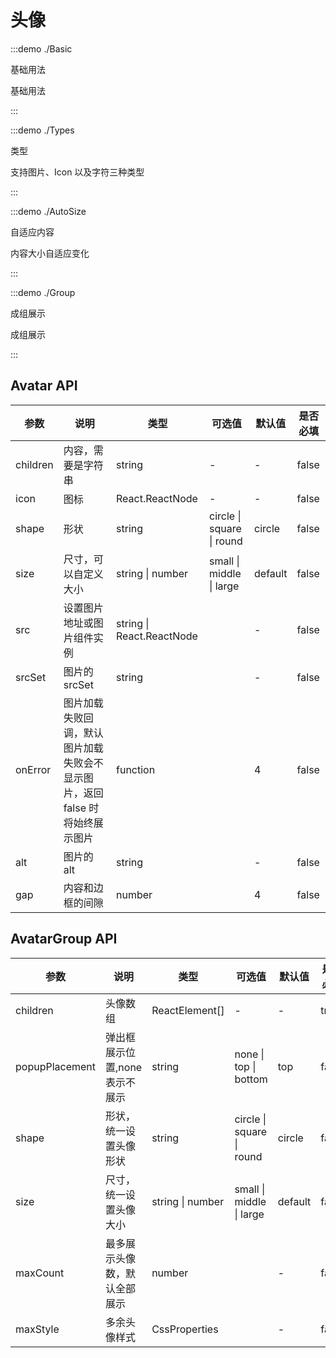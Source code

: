 # 头像

:::demo ./Basic

基础用法

基础用法

:::

:::demo ./Types

类型

支持图片、Icon 以及字符三种类型

:::

:::demo ./AutoSize

自适应内容

内容大小自适应变化

:::

:::demo ./Group

成组展示

成组展示

:::

## Avatar API

| 参数 | 说明 | 类型 | 可选值 | 默认值 | 是否必填 |
| --- | --- | --- | --- | --- | --- |
| children | 内容，需要是字符串 | string | - | - | false |
| icon | 图标 | React.ReactNode | - | - | false |
| shape | 形状 | string | circle &#x007c; square &#x007c; round | circle | false |
| size | 尺寸，可以自定义大小 | string &#x007c; number | small &#x007c; middle &#x007c; large | default | false |
| src | 设置图片地址或图片组件实例 | string &#x007c; React.ReactNode |  | - | false |
| srcSet | 图片的 srcSet | string |  | - | false |
| onError | 图片加载失败回调，默认图片加载失败会不显示图片，返回 false 时将始终展示图片 | function |  | 4 | false |
| alt | 图片的 alt | string |  | - | false |
| gap | 内容和边框的间隙 | number |  | 4 | false |

## AvatarGroup API

| 参数 | 说明 | 类型 | 可选值 | 默认值 | 是否必填 |
| --- | --- | --- | --- | --- | --- |
| children | 头像数组 | ReactElement[] | - | - | true |
| popupPlacement | 弹出框展示位置,none 表示不展示 | string | none &#x007c; top &#x007c; bottom | top | false |
| shape | 形状，统一设置头像形状 | string | circle &#x007c; square &#x007c; round | circle | false |
| size | 尺寸，统一设置头像大小 | string &#x007c; number | small &#x007c; middle &#x007c; large | default | false |
| maxCount | 最多展示头像数，默认全部展示 | number |  | - | false |
| maxStyle | 多余头像样式 | CssProperties |  | - | false |
